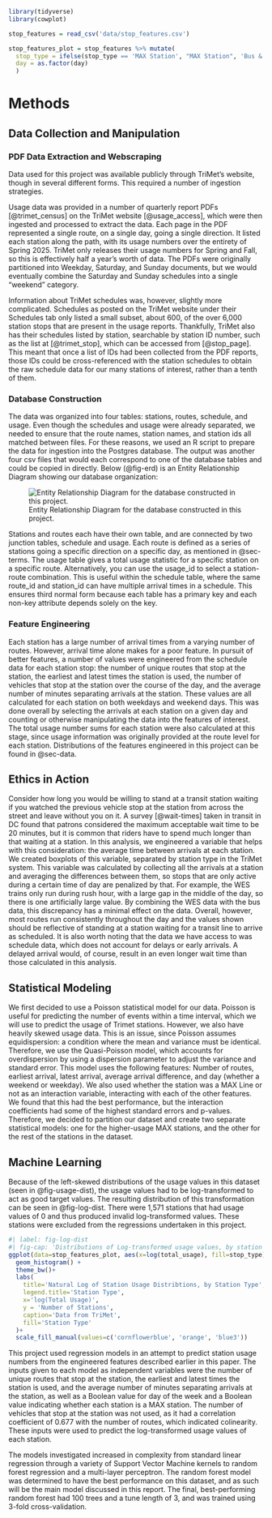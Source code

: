 ```r
library(tidyverse)
library(cowplot)
```

```r
stop_features = read_csv('data/stop_features.csv')

stop_features_plot = stop_features %>% mutate(
  stop_type = ifelse(stop_type == 'MAX Station', "MAX Station", 'Bus & WES Stations'), 
  day = as.factor(day)
  )

```


# Methods

## Data Collection and Manipulation 

### PDF Data Extraction and Webscraping 

Data used for this project was available publicly through TriMet's website, though in several different forms. This required a number of ingestion strategies. 

Usage data was provided in a number of quarterly report PDFs [@trimet_census] on the TriMet website [@usage_access], which were then ingested and processed to extract the data. Each page in the PDF represented a single route, on a single day, going a single direction. It listed each station along the path, with its usage numbers over the entirety of Spring 2025. TriMet only releases their usage numbers for Spring and Fall, so this is effectively half a year’s worth of data. The PDFs were originally partitioned into Weekday, Saturday, and Sunday documents, but we would eventually combine the Saturday and Sunday schedules into a single “weekend” category.

Information about TriMet schedules was, however, slightly more complicated. Schedules as posted on the TriMet website under their Schedules tab only listed a small subset, about 600, of the over 6,000 station stops that are present in the usage reports. Thankfully, TriMet also has their schedules listed by station, searchable by station ID number, such as the list at [@trimet_stop], which can be accessed from [@stop_page]. This meant that once a list of IDs had been collected from the PDF reports, those IDs could be cross-referenced with the station schedules to obtain the raw schedule data for our many stations of interest, rather than a tenth of them. 

### Database Construction 

The data was organized into four tables: stations, routes, schedule, and usage. Even though the schedules and usage were already separated, we needed to ensure that the route names, station names, and station ids all matched between files. For these reasons, we used an R script to prepare the data for ingestion into the Postgres database. The output was another four csv files that would each correspond to one of the database tables and could be copied in directly. Below (@fig-erd) is an Entity Relationship Diagram showing our database organization:

![Entity Relationship Diagram for the database constructed in this project.](erd.png){#fig-erd}

Stations and routes each have their own table, and are connected by two junction tables, schedule and usage. Each route is defined as a series of stations going a specific direction on a specific day, as mentioned in @sec-terms. The usage table gives a total usage statistic for a specific station on a specific route. Alternatively, you can use the usage_id to select a station-route combination. This is useful within the schedule table, where the same route_id and station_id can have multiple arrival times in a schedule. This ensures third normal form because each table has a primary key and each non-key attribute depends solely on the key.

### Feature Engineering {#sec-features}

Each station has a large number of arrival times from a varying number of routes. However, arrival time alone makes for a poor feature. In pursuit of better features, a number of values were engineered from the schedule data for each station stop: the number of unique routes that stop at the station, the earliest and latest times the station is used, the number of vehicles that stop at the station over the course of the day, and the average number of minutes separating arrivals at the station. These values are all calculated for each station on both weekdays and weekend days. This was done overall by selecting the arrivals at each station on a given day and counting or otherwise manipulating the data into the features of interest. The total usage number sums for each station were also calculated at this stage, since usage information was originally provided at the route level for each station. Distributions of the features engineered in this project can be found in @sec-data. 

## Ethics in Action 

Consider how long you would be willing to stand at a transit station waiting if you watched the previous vehicle stop at the station from across the street and leave without you on it. A survey [@wait-times] taken in transit in DC found that patrons considered the maximum acceptable wait time to be 20 minutes, but it is common that riders have to spend much longer than that waiting at a station. In this analysis, we engineered a variable that helps with this consideration: the average time between arrivals at each station. We created boxplots of this variable, separated by station type in the TriMet system. This variable was calculated by collecting all the arrivals at a station and averaging the differences between them, so stops that are only active during a certain time of day are penalized by that. For example, the WES trains only run during rush hour, with a large gap in the middle of the day, so there is one artificially large value. By combining the WES data with the bus data, this discrepancy has a minimal effect on the data. Overall, however, most routes run consistently throughout the day and the values shown should be reflective of standing at a station waiting for a transit line to arrive as scheduled. It is also worth noting that the data we have access to was schedule data, which does not account for delays or early arrivals. A delayed arrival would, of course, result in an even longer wait time than those calculated in this analysis. 

## Statistical Modeling 

We first decided to use a Poisson statistical model for our data. Poisson is useful for predicting the number of events within a time interval, which we will use to predict the usage of Trimet stations. However, we also have heavily skewed usage data. This is an issue, since Poisson assumes equidispersion: a condition where the mean and variance must be identical. Therefore, we use the Quasi-Poisson model, which accounts for overdispersion by using a dispersion parameter to adjust the variance and standard error. This model uses the following features: Number of routes, earliest arrival, latest arrival, average arrival difference, and day (whether a weekend or weekday). We also used whether the station was a MAX Line or not as an interaction variable, interacting with each of the other features. We found that this had the best performance, but the interaction coefficients had some of the highest standard errors and p-values. Therefore, we decided to partition our dataset and create two separate statistical models: one for the higher-usage MAX stations, and the other for the rest of the stations in the dataset.

## Machine Learning 

Because of the left-skewed distributions of the usage values in this dataset (seen in @fig-usage-dist), the usage values had to be log-transformed to act as good target values. The resulting distribution of this transformation can be seen in @fig-log-dist. There were 1,571 stations that had usage values of 0 and thus produced invalid log-transformed values. These stations were excluded from the regressions undertaken in this project. 

```r
#| label: fig-log-dist
#| fig-cap: 'Distributions of Log-transformed usage values, by station type. These were the values used as targets for the regressions in this project. 1,571 stations had invalid log-transformed usage values due to an original usage value of 0, and are excluded from this plot.'
ggplot(data=stop_features_plot, aes(x=log(total_usage), fill=stop_type)) + 
  geom_histogram() +
  theme_bw()+ 
  labs(
    title='Natural Log of Station Usage Distribtions, by Station Type', 
    legend.title='Station Type', 
    x='log(Total Usage)', 
    y = 'Number of Stations',
    caption='Data from TriMet', 
    fill='Station Type'
  )+
  scale_fill_manual(values=c('cornflowerblue', 'orange', 'blue3'))
```

This project used regression models in an attempt to predict station usage numbers from the engineered features described earlier in this paper. The inputs given to each model as independent variables were the number of unique routes that stop at the station, the earliest and latest times the station is used, and the average number of minutes separating arrivals at the station, as well as a Boolean value for day of the week and a Boolean value indicating whether each station is a MAX station. The number of vehicles that stop at the station was not used, as it had a correlation coefficient of 0.677 with the number of routes, which indicated colinearity. These inputs were used to predict the log-transformed usage values of each station. 

The models investigated increased in complexity from standard linear regression through a variety of Support Vector Machine kernels to random forest regression and a multi-layer perceptron. The random forest model was determined to have the best performance on this dataset, and as such will be the main model discussed in this report. The final, best-performing random forest had 100 trees and a tune length of 3, and was trained using 3-fold cross-validation. 